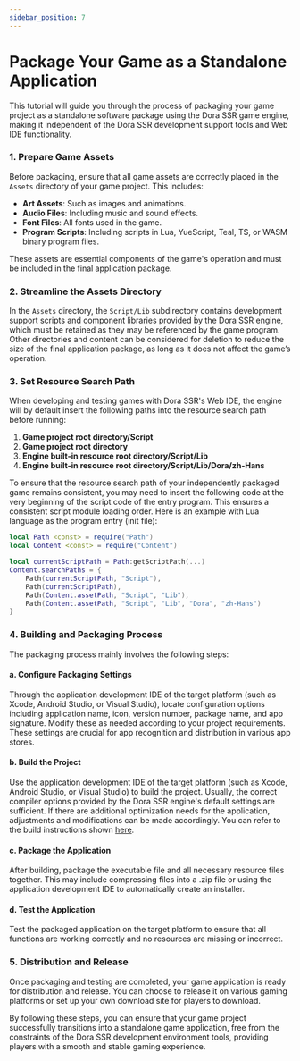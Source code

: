 ```yaml
---
sidebar_position: 7
---
```



# Package Your Game as a Standalone Application

This tutorial will guide you through the process of packaging your game project as a standalone software package using the Dora SSR game engine, making it independent of the Dora SSR development support tools and Web IDE functionality.

### 1. Prepare Game Assets

Before packaging, ensure that all game assets are correctly placed in the `Assets` directory of your game project. This includes:

- **Art Assets**: Such as images and animations.
- **Audio Files**: Including music and sound effects.
- **Font Files**: All fonts used in the game.
- **Program Scripts**: Including scripts in Lua, YueScript, Teal, TS, or WASM binary program files.

These assets are essential components of the game's operation and must be included in the final application package.

### 2. Streamline the Assets Directory

In the `Assets` directory, the `Script/Lib` subdirectory contains development support scripts and component libraries provided by the Dora SSR engine, which must be retained as they may be referenced by the game program. Other directories and content can be considered for deletion to reduce the size of the final application package, as long as it does not affect the game’s operation.

### 3. Set Resource Search Path

When developing and testing games with Dora SSR's Web IDE, the engine will by default insert the following paths into the resource search path before running:

1. **Game project root directory/Script**
2. **Game project root directory**
3. **Engine built-in resource root directory/Script/Lib**
4. **Engine built-in resource root directory/Script/Lib/Dora/zh-Hans**

To ensure that the resource search path of your independently packaged game remains consistent, you may need to insert the following code at the very beginning of the script code of the entry program. This ensures a consistent script module loading order. Here is an example with Lua language as the program entry (init file):

```lua title="init.lua"
local Path <const> = require("Path")
local Content <const> = require("Content")

local currentScriptPath = Path:getScriptPath(...)
Content.searchPaths = {
	Path(currentScriptPath, "Script"),
	Path(currentScriptPath),
	Path(Content.assetPath, "Script", "Lib"),
	Path(Content.assetPath, "Script", "Lib", "Dora", "zh-Hans")
}
```

### 4. Building and Packaging Process

The packaging process mainly involves the following steps:

#### a. Configure Packaging Settings
Through the application development IDE of the target platform (such as Xcode, Android Studio, or Visual Studio), locate configuration options including application name, icon, version number, package name, and app signature. Modify these as needed according to your project requirements. These settings are crucial for app recognition and distribution in various app stores.

#### b. Build the Project
Use the application development IDE of the target platform (such as Xcode, Android Studio, or Visual Studio) to build the project. Usually, the correct compiler options provided by the Dora SSR engine's default settings are sufficient. If there are additional optimization needs for the application, adjustments and modifications can be made accordingly. You can refer to the build instructions shown [here](/docs/tutorial/dev-configuration).

#### c. Package the Application
After building, package the executable file and all necessary resource files together. This may include compressing files into a .zip file or using the application development IDE to automatically create an installer.

#### d. Test the Application
Test the packaged application on the target platform to ensure that all functions are working correctly and no resources are missing or incorrect.

### 5. Distribution and Release

Once packaging and testing are completed, your game application is ready for distribution and release. You can choose to release it on various gaming platforms or set up your own download site for players to download.

By following these steps, you can ensure that your game project successfully transitions into a standalone game application, free from the constraints of the Dora SSR development environment tools, providing players with a smooth and stable gaming experience.